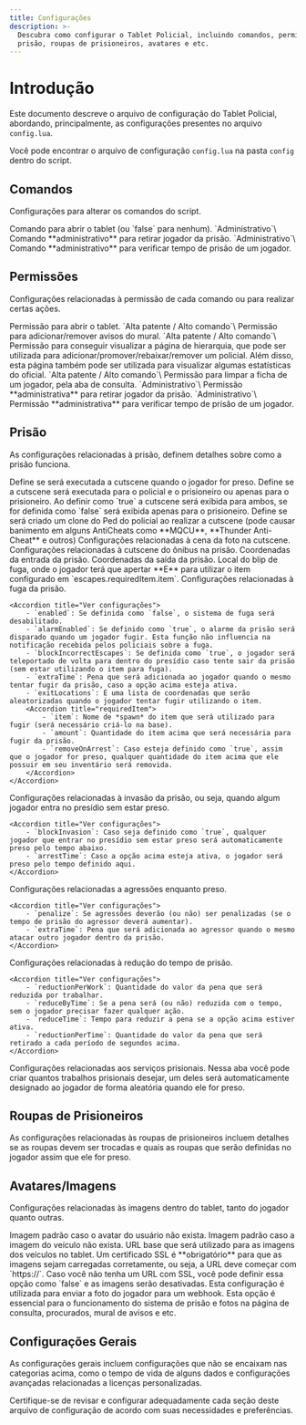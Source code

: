 ```yaml
---
title: Configurações
description: >-
  Descubra como configurar o Tablet Policial, incluindo comandos, permissões,
  prisão, roupas de prisioneiros, avatares e etc.
---
```


# Introdução

Este documento descreve o arquivo de configuração do Tablet Policial, abordando, principalmente, as configurações presentes no arquivo `config.lua`.

Você pode encontrar o arquivo de configuração `config.lua` na pasta `config` dentro do script.

## Comandos

Configurações para alterar os comandos do script.

<ResponseField name="openTablet" type="string ou false">
	Comando para abrir o tablet (ou `false` para nenhum).
</ResponseField>
<ResponseField name="releasePlayer**">
	`Administrativo`\
	Comando **administrativo** para retirar jogador da prisão.
</ResponseField>
<ResponseField name="checkArrestTime**">
	`Administrativo`\
	Comando **administrativo** para verificar tempo de prisão de um jogador.
</ResponseField>

## Permissões

Configurações relacionadas à permissão de cada comando ou para realizar certas ações.

<ResponseField name="openTablet">
	Permissão para abrir o tablet.
</ResponseField>
<ResponseField name="manageWarnings*">
	`Alta patente / Alto comando`\
	Permissão para adicionar/remover avisos do mural.
</ResponseField>
<ResponseField name="manageOfficers*">
	`Alta patente / Alto comando`\
	Permissão para conseguir visualizar a página de hierarquia, que pode ser utilizada para adicionar/promover/rebaixar/remover um policial. Além disso, esta página também pode ser utilizada para visualizar algumas estatísticas do oficial.
</ResponseField>
<ResponseField name="clearHistory*">
	`Alta patente / Alto comando`\
	Permissão para limpar a ficha de um jogador, pela aba de consulta.
</ResponseField>
<ResponseField name="releasePlayer**">
	`Administrativo`\
	Permissão **administrativa** para retirar jogador da prisão.
</ResponseField>
<ResponseField name="checkArrestTime**">
	`Administrativo`\
	Permissão **administrativa** para verificar tempo de prisão de um jogador.
</ResponseField>

## Prisão

As configurações relacionadas à prisão, definem detalhes sobre como a prisão funciona.

<ResponseField name="cutsceneEnabled" type="boolean">
	Define se será executada a cutscene quando o jogador for preso.
</ResponseField>
<ResponseField name="cutsceneForOfficers" type="boolean">
	Define se a cutscene será executada para o policial e o prisioneiro ou apenas para o prisioneiro. Ao definir como `true` a cutscene será exibida para ambos, se for definida como `false` será exibida apenas para o prisioneiro.
</ResponseField>
<ResponseField name="cutsceneCloneOfficer" type="boolean">
	Define se será criado um clone do Ped do policial ao realizar a cutscene (pode causar banimento em alguns AntiCheats como **MQCU**, **Thunder Anti-Cheat** e outros)
</ResponseField>
<ResponseField name="mugShot">
	Configurações relacionadas à cena da foto na cutscene.
</ResponseField>
<ResponseField name="prisonBus">
	Configurações relacionadas à cutscene do ônibus na prisão.
</ResponseField>
<ResponseField name="entranceLocation">
	Coordenadas da entrada da prisão.
</ResponseField>
<ResponseField name="exitLocation">
	Coordenadas da saída da prisão.
</ResponseField>
<ResponseField name="escapeBlip">
	Local do blip de fuga, onde o jogador terá que apertar **E** para utilizar o item configurado em `escapes.requiredItem.item`.
</ResponseField>
<ResponseField name="escapes">
	Configurações relacionadas à fuga da prisão.

	<Accordion title="Ver configurações">
		- `enabled`: Se definida como `false`, o sistema de fuga será desabilitado.
		- `alarmEnabled`: Se definido como `true`, o alarme da prisão será disparado quando um jogador fugir. Esta função não influencia na notificação recebida pelos policiais sobre a fuga.
		- `blockIncorrectEscapes`: Se definida como `true`, o jogador será teleportado de volta para dentro do presídio caso tente sair da prisão (sem estar utilizando o item para fuga).
		- `extraTime`: Pena que será adicionada ao jogador quando o mesmo tentar fugir da prisão, caso a opção acima esteja ativa.
		- `exitLocations`: É uma lista de coordenadas que serão aleatorizadas quando o jogador tentar fugir utilizando o item.
		<Accordion title="requiredItem">
			- `item`: Nome de *spawn* do item que será utilizado para fugir (será necessário criá-lo na base).
			- `amount`: Quantidade do item acima que será necessária para fugir da prisão.
			- `removeOnArrest`: Caso esteja definido como `true`, assim que o jogador for preso, qualquer quantidade do item acima que ele possuir em seu inventário será removida.
		</Accordion>
	</Accordion>
</ResponseField>
<ResponseField name="invadeJail">
	Configurações relacionadas à invasão da prisão, ou seja, quando algum jogador entra no presídio sem estar preso.

	<Accordion title="Ver configurações">
		- `blockInvasion`: Caso seja definido como `true`, qualquer jogador que entrar no presídio sem estar preso será automaticamente preso pelo tempo abaixo.
		- `arrestTime`: Caso a opção acima esteja ativa, o jogador será preso pelo tempo definido aqui.
	</Accordion>
</ResponseField>
<ResponseField name="aggression">
	Configurações relacionadas a agressões enquanto preso.

	<Accordion title="Ver configurações">
		- `penalize`: Se agressões deverão (ou não) ser penalizadas (se o tempo de prisão do agressor deverá aumentar).
		- `extraTime`: Pena que será adicionada ao agressor quando o mesmo atacar outro jogador dentro da prisão.
	</Accordion>
</ResponseField>
<ResponseField name="reduction">
	Configurações relacionadas à redução do tempo de prisão.

	<Accordion title="Ver configurações">
		- `reductionPerWork`: Quantidade do valor da pena que será reduzida por trabalhar.
		- `reduceByTime`: Se a pena será (ou não) reduzida com o tempo, sem o jogador precisar fazer qualquer ação.
		- `reduceTime`: Tempo para reduzir a pena se a opção acima estiver ativa.
		- `reductionPerTime`: Quantidade do valor da pena que será retirado a cada período de segundos acima.
	</Accordion>
</ResponseField>
<ResponseField name="jobs">
	Configurações relacionadas aos serviços prisionais. Nessa aba você pode criar quantos trabalhos prisionais desejar, um deles será automaticamente designado ao jogador de forma aleatória quando ele for preso.
</ResponseField>

## Roupas de Prisioneiros

As configurações relacionadas às roupas de prisioneiros incluem detalhes se as roupas devem ser trocadas e quais as roupas que serão definidas no jogador assim que ele for preso.

## Avatares/Imagens

Configurações relacionadas às imagens dentro do tablet, tanto do jogador quanto outras.

<ResponseField name="defaultImage" type="string">
	Imagem padrão caso o avatar do usuário não exista.
</ResponseField>
<ResponseField name="defaultVehicleImage" type="string">
	Imagem padrão caso a imagem do veículo não exista.
</ResponseField>
<ResponseField name="vehicleImagesURL" type="string ou false">
	URL base que será utilizado para as imagens dos veículos no tablet. Um certificado SSL é **obrigatório** para que as imagens sejam carregadas corretamente, ou seja, a URL deve começar com `https://`. Caso você não tenha um URL com SSL, você pode definir essa opção como `false` e as imagens serão desativadas.
</ResponseField>
<ResponseField name="photoWebhook" type="string">
	Esta configuração é utilizada para enviar a foto do jogador para um webhook. Esta opção é essencial para o funcionamento do sistema de prisão e fotos na página de consulta, procurados, mural de avisos e etc.
</ResponseField>

## Configurações Gerais

As configurações gerais incluem configurações que não se encaixam nas categorias acima, como o tempo de vida de alguns dados e configurações avançadas relacionadas a licenças personalizadas.

Certifique-se de revisar e configurar adequadamente cada seção deste arquivo de configuração de acordo com suas necessidades e preferências.